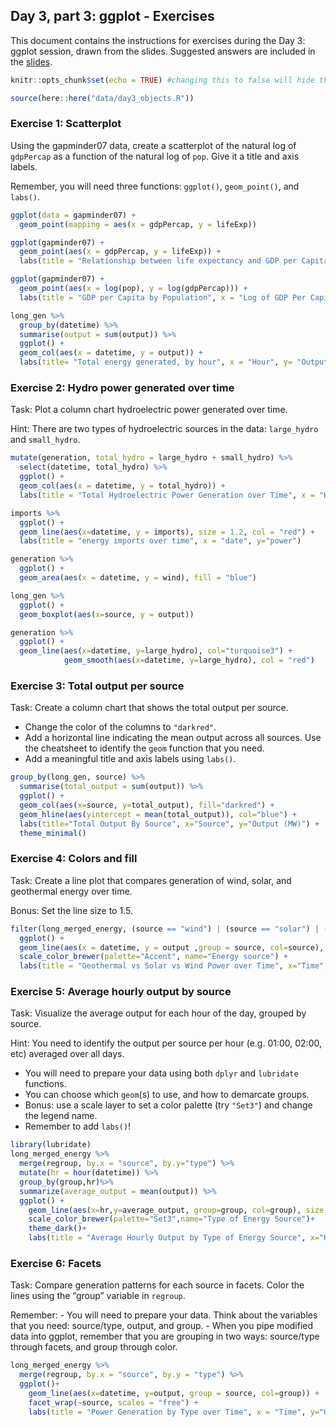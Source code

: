 ## Day 3, part 3: ggplot - Exercises

This document contains the instructions for exercises during the Day 3: ggplot session, drawn from the slides. Suggested answers are included in the [slides](https://msia.github.io/bootcamp-2018/lectureslides/day3_R-ggplot_slides_kr#/).

```r
knitr::opts_chunk$set(echo = TRUE) #changing this to false will hide the code when the markdown is made into the HTML document, only the results of the code
```

```r
source(here::here("data/day3_objects.R"))
```

### Exercise 1: Scatterplot

Using the gapminder07 data, create a scatterplot of the natural log of `gdpPercap` as a function of the natural log of `pop`. Give it a title and axis labels.

Remember, you will need three functions: `ggplot()`, `geom_point()`, and `labs()`.

```r
ggplot(data = gapminder07) +
  geom_point(mapping = aes(x = gdpPercap, y = lifeExp))
```

```r
ggplot(gapminder07) +
  geom_point(aes(x = gdpPercap, y = lifeExp)) +
  labs(title = "Relationship between life expectancy and GDP per Capita")
```

```r
ggplot(gapminder07) +
  geom_point(aes(x = log(pop), y = log(gdpPercap))) +
  labs(title = "GDP per Capita by Population", x = "Log of GDP Per Capita", y = "Log of Population")
```

```r
long_gen %>%
  group_by(datetime) %>%
  summarise(output = sum(output)) %>%
  ggplot() +
  geom_col(aes(x = datetime, y = output)) +
  labs(title= "Total energy generated, by hour", x = "Hour", y= "Output(MW)")
```

### Exercise 2: Hydro power generated over time

Task: Plot a column chart hydroelectric power generated over time.

Hint: There are two types of hydroelectric sources in the data: `large_hydro` and `small_hydro`.

```r
mutate(generation, total_hydro = large_hydro + small_hydro) %>%
  select(datetime, total_hydro) %>%
  ggplot() +
  geom_col(aes(x = datetime, y = total_hydro)) +
  labs(title = "Total Hydroelectric Power Generation over Time", x = "Hour", y= "Power")
```

```r
imports %>%
  ggplot() +
  geom_line(aes(x=datetime, y = imports), size = 1.2, col = "red") +
  labs(title = "energy imports over time", x = "date", y="power")
```
```r
generation %>%
  ggplot() +
  geom_area(aes(x = datetime, y = wind), fill = "blue")
```

```r
long_gen %>%
  ggplot() +
  geom_boxplot(aes(x=source, y = output))
```
```r
generation %>%
  ggplot() +
  geom_line(aes(x=datetime, y=large_hydro), col="turquoise3") +
            geom_smooth(aes(x=datetime, y=large_hydro), col = "red")
```


### Exercise 3: Total output per source

Task: Create a column chart that shows the total output per source.

- Change the color of the columns to `"darkred"`.
- Add a horizontal line indicating the mean output across all sources. Use the cheatsheet to identify the `geom` function that you need.
- Add a meaningful title and axis labels using `labs()`.

```r
group_by(long_gen, source) %>%
  summarise(total_output = sum(output)) %>%
  ggplot() +
  geom_col(aes(x=source, y=total_output), fill="darkred") +
  geom_hline(aes(yintercept = mean(total_output)), col="blue") +
  labs(title="Total Output By Source", x="Source", y="Output (MW)") +
  theme_minimal()
```

### Exercise 4: Colors and fill

Task: Create a line plot that compares generation of wind, solar, and geothermal energy over time.

Bonus: Set the line size to 1.5.

```r
filter(long_merged_energy, (source == "wind") | (source == "solar") | (source == "geothermal")) %>%
  ggplot() +
  geom_line(aes(x = datetime, y = output ,group = source, col=source), size = 1.5) +
  scale_color_brewer(palette="Accent", name="Energy source") +
  labs(title = "Geothermal vs Solar vs Wind Power over Time", x="Time", y="Output (MW)")
```

### Exercise 5: Average hourly output by source

Task: Visualize the average output for each hour of the day, grouped by source.

Hint: You need to identify the output per source per hour (e.g. 01:00, 02:00, etc) averaged over all days.

- You will need to prepare your data using both `dplyr` and `lubridate` functions.
- You can choose which `geom`(s) to use, and how to demarcate groups.
- Bonus: use a scale layer to set a color palette (try `"Set3"`) and change the legend name.
- Remember to add `labs()`!

```r
library(lubridate)
long_merged_energy %>%
  merge(regroup, by.x = "source", by.y="type") %>%
  mutate(hr = hour(datetime)) %>%
  group_by(group,hr)%>%
  summarize(average_output = mean(output)) %>%
  ggplot() +
    geom_line(aes(x=hr,y=average_output, group=group, col=group), size = 1.5)+
    scale_color_brewer(palette="Set3",name="Type of Energy Source")+
    theme_dark()+
    labs(title = "Average Hourly Output by Type of Energy Source", x="Hour", y="Output (MW)")

```

### Exercise 6: Facets

Task: Compare generation patterns for each source in facets. Color the lines using the "group" variable in `regroup`.

Remember:
- You will need to prepare your data. Think about the variables that you need: source/type, output, and group.
- When you pipe modified data into ggplot, remember that you are grouping in two ways: source/type through facets, and group through color.

```r
long_merged_energy %>%
  merge(regroup, by.x = "source", by.y = "type") %>%
  ggplot()+
    geom_line(aes(x=datetime, y=output, group = source, col=group)) +
    facet_wrap(~source, scales = "free") +
    labs(title = "Power Generation by Type over Time", x = "Time", y="Output (MW)")
```

